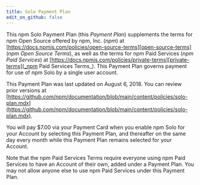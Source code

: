 ```yaml
---
title: Solo Payment Plan
edit_on_github: false
---
```


This npm Solo Payment Plan (this _Payment Plan_) supplements the terms for npm Open Source offered by npm, Inc. (_npm_) at [https://docs.npmjs.com/policies/open-source-terms][open-source-terms] (_npm Open Source Terms_), as well as the terms for npm Paid Services (_npm Paid Services_) at [https://docs.npmjs.com/policies/private-terms][private-terms](_npm Paid Services Terms_). This Payment Plan governs payment for use of npm Solo by a single user account.

This Payment Plan was last updated on August 6, 2018. You can review prior versions at [https://github.com/npm/documentation/blob/main/content/policies/solo-plan.mdx](https://github.com/npm/documentation/blob/main/content/policies/solo-plan.mdx).

You will pay $7.00 via your Payment Card when you enable npm Solo for your Account by selecting this Payment Plan, and thereafter on the same day every month while this Payment Plan remains selected for your Account.

Note that the npm Paid Services Terms require everyone using npm Paid Services to have an Account of their own, added under a Payment Plan. You may not allow anyone else to use npm Paid Services under this Payment Plan.

[open-source-terms]: /policies/open-source-terms
[private-terms]: /policies/private-terms
